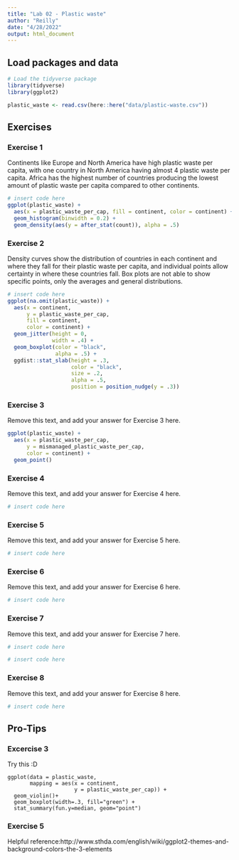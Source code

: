 ```yaml
---
title: "Lab 02 - Plastic waste"
author: "Reilly"
date: "4/28/2022"
output: html_document
---
```


## Load packages and data

```r
# Load the tidyverse package
library(tidyverse)
library(ggplot2)
```

```r
plastic_waste <- read.csv(here::here("data/plastic-waste.csv"))
```

## Exercises

### Exercise 1

Continents like Europe and North America have high plastic waste per capita, with one country in North America having almost 4 plastic waste per capita. Africa has the highest number of countries producing the lowest amount of plastic waste per capita compared to other continents. 

```r
# insert code here
ggplot(plastic_waste) +
  aes(x = plastic_waste_per_cap, fill = continent, color = continent) +
  geom_histogram(binwidth = 0.2) +
  geom_density(aes(y = after_stat(count)), alpha = .5)
```

### Exercise 2

Density curves show the distribution of countries in each continent and where they fall for their plastic waste per capita, and individual points allow certainty in where these countries fall. Box plots are not able to show specific points, only the averages and general distributions. 

```r
# insert code here
ggplot(na.omit(plastic_waste)) +
  aes(x = continent,
      y = plastic_waste_per_cap,
      fill = continent,
      color = continent) +
  geom_jitter(height = 0,
              width = .4) +
  geom_boxplot(color = "black",
               alpha = .5) +
  ggdist::stat_slab(height = .3,
                    color = "black",
                    size = .2,
                    alpha = .5,
                    position = position_nudge(y = .3))
```

### Exercise 3

Remove this text, and add your answer for Exercise 3 here.

```r
ggplot(plastic_waste) +
  aes(x = plastic_waste_per_cap,
      y = mismanaged_plastic_waste_per_cap,
      color = continent) +
  geom_point()
```


### Exercise 4

Remove this text, and add your answer for Exercise 4 here.

```r
# insert code here
```

### Exercise 5

Remove this text, and add your answer for Exercise 5 here.

```r
# insert code here
```

### Exercise 6

Remove this text, and add your answer for Exercise 6 here.

```r
# insert code here
```

### Exercise 7

Remove this text, and add your answer for Exercise 7 here.

```r
# insert code here
```

```r
# insert code here
```

### Exercise 8

Remove this text, and add your answer for Exercise 8 here.

```r
# insert code here
```

## Pro-Tips

### Excercise 3

Try this :D

```
ggplot(data = plastic_waste, 
       mapping = aes(x = continent, 
                     y = plastic_waste_per_cap)) +
  geom_violin()+
  geom_boxplot(width=.3, fill="green") +
  stat_summary(fun.y=median, geom="point") 
```

### Exercise 5 

Helpful reference:http://www.sthda.com/english/wiki/ggplot2-themes-and-background-colors-the-3-elements



